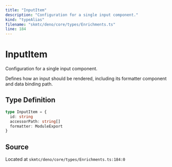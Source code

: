 ```yaml
---
title: "InputItem"
description: "Configuration for a single input component."
kind: "typeAlias"
filename: "skmtc/deno/core/types/Enrichments.ts"
line: 184
---
```


# InputItem

Configuration for a single input component.

Defines how an input should be rendered, including its formatter
component and data binding path.

## Type Definition

```typescript
type InputItem = {
  id: string
  accessorPath: string[]
  formatter: ModuleExport
}
```

## Source

Located at `skmtc/deno/core/types/Enrichments.ts:184:0`
